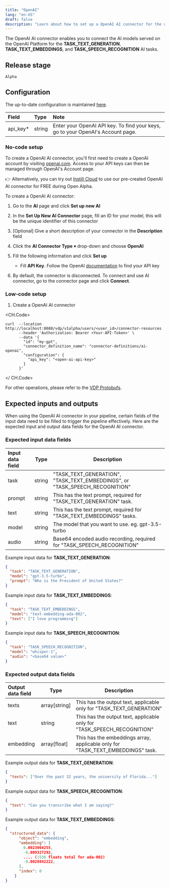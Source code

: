```yaml
---
title: "OpenAI"
lang: "en-US"
draft: false
description: "Learn about how to set up a OpenAI AI connector for the unstructured data pipeline tool VDP https://github.com/instill-ai/vdp"
---
```


The OpenAI AI connector enables you to connect the AI models served on the OpenAI Platform for the **TASK_TEXT_GENERATION**, **TASK_TEXT_EMBEDDINGS**, and **TASK_SPEECH_RECOGNITION** AI tasks.

## Release stage

`Alpha`

## Configuration

The up-to-date configuration is maintained [here](https://github.com/instill-ai/connector-ai/blob/main/pkg/openai/config/seed/definitions.json).

| Field     | Type   | Note                                                                                            |
| :-------- | :----- | :---------------------------------------------------------------------------------------------- |
| api_key\* | string | Enter your OpenAI API key. To find your keys, go to your OpenAI's Account page.                 |

### No-code setup

<InfoBlock type="info" title="Prerequisites">

To create a OpenAI AI connector, you'll first need to create a
OpenAI account by visiting [openai.com](https://openai.com).
Access to your API keys can then be managed through OpenAI's Account
page.

👉 Alternatively, you can try out [Instill Cloud](https://console.instill.tech)
to use our pre-created OpenAI AI connector for FREE during Open Alpha.

</InfoBlock>

To create a OpenAI AI connector:

1. Go to the **AI** page and click **Set up new AI**
2. In the **Set Up New AI Connector** page, fill an ID for your model, this will be the unique identifier of this connector
3. [Optional] Give a short description of your connector in the **Description** field
4. Click the **AI Connector Type** ▾ drop-down and choose **OpenAI**
5. Fill the following information and click **Set up**

   - Fill **API Key**. Follow the OpenAI [documentation](https://platform.openai.com/docs/api-reference/authentication) to find your API key

6. By default, the connector is disconnected. To connect and use AI connector, go to the connector page and click **Connect**.

### Low-code setup

1. Create a OpenAI AI connector

<CH.Code>
```shellscript cURL
curl  --location http://localhost:8080/vdp/v1alpha/users/<user_id>/connector-resources
      --header 'Authorization: Bearer <Your-API-Token>' \
      --data '{
        "id": "my-gpt",
        "connector_definition_name": "connector-definitions/ai-openai",
        "configuration": {
          "api_key": "<open-ai-api-key>"
        }
      }'
```
</ CH.Code>

For other operations, please refer to the [VDP Protobufs](https://buf.build/instill-ai/protobufs).

## Expected inputs and outputs

When using the OpenAI AI connector in your pipeline, certain fields of the input data need to be filled to trigger the pipeline effectively.
Here are the expected input and output data fields for the OpenAI AI connector.

### Expected input data fields

| Input data field | Type          | Description                                                                                  |
| :--------------- | ------------- | -------------------------------------------------------------------------------------------- |
| task             | string        | "TASK_TEXT_GENERATION", "TASK_TEXT_EMBEDDINGS", or "TASK_SPEECH_RECOGNITION"                 |
| prompt           | string        | This has the text prompt, required for "TASK_TEXT_GENERATION" task.                          |
| text             | string        | This has the text prompt, required for "TASK_TEXT_EMBEDDINGS" tasks.                         |
| model            | string        | The model that you want to use. eg. gpt-3.5-turbo                                            |
| audio            | string        | Base64 encoded audio recording, required for "TASK_SPEECH_RECOGNITION"                       |

Example input data for **TASK_TEXT_GENERATION**:

```json
{
  "task": "TASK_TEXT_GENERATION",
  "model": "gpt-3.5-turbo",
  "prompt": "Who is the President of United States?"
}
```

Example input data for **TASK_TEXT_EMBEDDINGS**:
```json
{
  "task": "TASK_TEXT_EMBEDDINGS",
  "model": "text-embedding-ada-002",
  "text": ["I love programming"]
}
```

Example input data for **TASK_SPEECH_RECOGNITION**:

```json
{
  "task": "TASK_SPEECH_RECOGNITION",
  "model": "whisper-1",
  "audio": "<base64 value>"
}
```

### Expected output data fields

| Output data field | Type          | Description                                                                                |
| :---------------- | ------------- | ------------------------------------------------------------------------------------------ |
| texts             | array[string] | This has the output text, applicable only for "TASK_TEXT_GENERATION"                       |
| text              | string        | This has the output text, applicable only for "TASK_SPEECH_RECOGNITION"                    |
| embedding         | array[float]  | This has the embeddings array, applicable only for "TASK_TEXT_EMBEDDINGS" task.            |

Example output data for **TASK_TEXT_GENERATION**:

```json
{
  "texts": ["Over the past 32 years, the university of Florida..."]
}
```

Example output data for **TASK_SPEECH_RECOGNITION**:
```json
{
  "text": "Can you transcribe what I am saying?"
}
```

Example output data for **TASK_TEXT_EMBEDDINGS**:

```json
{
  "structured_data": {
      "object": "embedding",
      "embedding": [
        0.0023064255,
        -0.009327292,
        .... (1536 floats total for ada-002)
        -0.0028842222,
      ],
      "index": 0
    }
}
```
